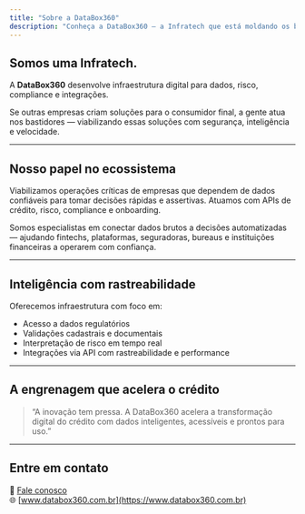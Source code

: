 ```yaml
---
title: "Sobre a DataBox360"
description: "Conheça a DataBox360 — a Infratech que está moldando os bastidores da economia digital com infraestrutura inteligente para crédito, risco e compliance."
---
```


## Somos uma Infratech.

A **DataBox360** desenvolve infraestrutura digital para dados, risco, compliance e integrações.

Se outras empresas criam soluções para o consumidor final, a gente atua nos bastidores — viabilizando essas soluções com segurança, inteligência e velocidade.

---

## Nosso papel no ecossistema

Viabilizamos operações críticas de empresas que dependem de dados confiáveis para tomar decisões rápidas e assertivas. Atuamos com APIs de crédito, risco, compliance e onboarding.

Somos especialistas em conectar dados brutos a decisões automatizadas — ajudando fintechs, plataformas, seguradoras, bureaus e instituições financeiras a operarem com confiança.

---

## Inteligência com rastreabilidade

Oferecemos infraestrutura com foco em:

- Acesso a dados regulatórios 
- Validações cadastrais e documentais
- Interpretação de risco em tempo real
- Integrações via API com rastreabilidade e performance

---

## A engrenagem que acelera o crédito

> “A inovação tem pressa. A DataBox360 acelera a transformação digital do crédito com dados inteligentes, acessíveis e prontos para uso.”

---

## Entre em contato

📩 [Fale conosco](https://databox360.com.br/contato.html)  
🌐 [www.databox360.com.br](https://www.databox360.com.br)
